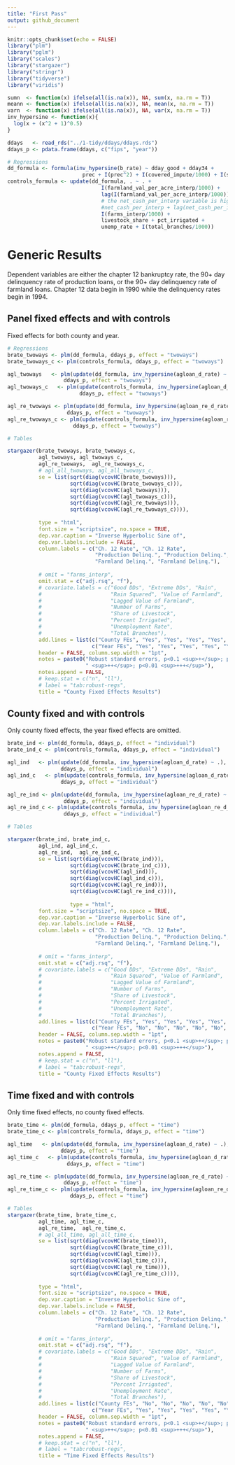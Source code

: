 ```yaml
---
title: "First Pass"
output: github_document
---
```


```r
knitr::opts_chunk$set(echo = FALSE)
library("plm")
library("pglm")
library("scales")
library("stargazer")
library("stringr")
library("tidyverse")
library("viridis")

sumn  <- function(x) ifelse(all(is.na(x)), NA, sum(x, na.rm = T))
meann <- function(x) ifelse(all(is.na(x)), NA, mean(x, na.rm = T))
varn  <- function(x) ifelse(all(is.na(x)), NA, var(x, na.rm = T))
inv_hypersine <- function(x){
  log(x + (x^2 + 1)^0.5)
}

ddays   <- read_rds("../1-tidy/ddays/ddays.rds")
ddays_p <- pdata.frame(ddays, c("fips", "year"))

# Regressions
dd_formula <- formula(inv_hypersine(b_rate) ~ dday_good + dday34 + 
                        prec + I(prec^2) + I(covered_impute/1000) + I(subsidy/1000) + I(indemnity/1000))
controls_formula <- update(dd_formula, . ~ . +
                              I(farmland_val_per_acre_interp/1000) +
                              lag(I(farmland_val_per_acre_interp/1000)) +
                              # the net_cash_per_interp variable is highly skewed
                              #net_cash_per_interp + lag(net_cash_per_interp) +
                              I(farms_interp/1000) +
                              livestock_share + pct_irrigated +
                              unemp_rate + I(total_branches/1000))

```

# Generic Results

Dependent variables are either the chapter 12 bankruptcy rate, the 90+ day delinquency rate of production loans, or the 90+ day delinquency rate of farmland loans. Chapter 12 data begin in 1990 while the delinquency rates begin in 1994.

## Panel fixed effects and with controls

Fixed effects for both county and year.

```r
# Regressions
brate_twoways <- plm(dd_formula, ddays_p, effect = "twoways")
brate_twoways_c <- plm(controls_formula, ddays_p, effect = "twoways")

agl_twoways   <- plm(update(dd_formula, inv_hypersine(agloan_d_rate) ~ .),
                  ddays_p, effect = "twoways")
agl_twoways_c   <- plm(update(controls_formula, inv_hypersine(agloan_d_rate) ~ .),
                       ddays_p, effect = "twoways")

agl_re_twoways <- plm(update(dd_formula, inv_hypersine(agloan_re_d_rate) ~ .),
                   ddays_p, effect = "twoways")
agl_re_twoways_c <- plm(update(controls_formula, inv_hypersine(agloan_re_d_rate) ~ .),
                     ddays_p, effect = "twoways")

# Tables

stargazer(brate_twoways, brate_twoways_c,
          agl_twoways, agl_twoways_c,
          agl_re_twoways,  agl_re_twoways_c,
          # agl_all_twoways, agl_all_twoways_c,
          se = list(sqrt(diag(vcovHC(brate_twoways))),
                    sqrt(diag(vcovHC(brate_twoways_c))),
                    sqrt(diag(vcovHC(agl_twoways))),
                    sqrt(diag(vcovHC(agl_twoways_c))),
                    sqrt(diag(vcovHC(agl_re_twoways))),
                    sqrt(diag(vcovHC(agl_re_twoways_c)))),
          
          type = "html",
          font.size = "scriptsize", no.space = TRUE,
          dep.var.caption = "Inverse Hyperbolic Sine of",
          dep.var.labels.include = FALSE,
          column.labels = c("Ch. 12 Rate", "Ch. 12 Rate",
                            "Production Delinq.", "Production Delinq.",
                            "Farmland Delinq.", "Farmland Delinq."),
          
          # omit = "farms_interp",
          omit.stat = c("adj.rsq", "f"),
          # covariate.labels = c("Good DDs", "Extreme DDs", "Rain",
          #                      "Rain Squared", "Value of Farmland",
          #                      "Lagged Value of Farmland",
          #                      "Number of Farms",
          #                      "Share of Livestock",
          #                      "Percent Irrigated",
          #                      "Unemployment Rate",
          #                      "Total Branches"),
          add.lines = list(c("County FEs", "Yes", "Yes", "Yes", "Yes", "Yes", "Yes"),
                           c("Year FEs", "Yes", "Yes", "Yes", "Yes", "Yes", "Yes")),
          header = FALSE, column.sep.width = "1pt",
          notes = paste0("Robust standard errors, p<0.1 <sup>+</sup>; p<0.05",
                         " <sup>++</sup>; p<0.01 <sup>+++</sup>"),
          notes.append = FALSE,
          # keep.stat = c("n", "ll"),
          # label = "tab:robust-regs",
          title = "County Fixed Effects Results")

```


## County fixed and with controls

Only county fixed effects, the year fixed effects are omitted.

```r
brate_ind <- plm(dd_formula, ddays_p, effect = "individual")
brate_ind_c <- plm(controls_formula, ddays_p, effect = "individual")

agl_ind   <- plm(update(dd_formula, inv_hypersine(agloan_d_rate) ~ .),
                 ddays_p, effect = "individual")
agl_ind_c   <- plm(update(controls_formula, inv_hypersine(agloan_d_rate) ~ .),
                 ddays_p, effect = "individual")

agl_re_ind <- plm(update(dd_formula, inv_hypersine(agloan_re_d_rate) ~ .),
                  ddays_p, effect = "individual")
agl_re_ind_c <- plm(update(controls_formula, inv_hypersine(agloan_re_d_rate) ~ .),
                  ddays_p, effect = "individual")

# Tables

stargazer(brate_ind, brate_ind_c,
          agl_ind, agl_ind_c,
          agl_re_ind,  agl_re_ind_c,
          se = list(sqrt(diag(vcovHC(brate_ind))),
                    sqrt(diag(vcovHC(brate_ind_c))),
                    sqrt(diag(vcovHC(agl_ind))),
                    sqrt(diag(vcovHC(agl_ind_c))),
                    sqrt(diag(vcovHC(agl_re_ind))),
                    sqrt(diag(vcovHC(agl_re_ind_c)))),
          
                    type = "html",
          font.size = "scriptsize", no.space = TRUE,
          dep.var.caption = "Inverse Hyperbolic Sine of",
          dep.var.labels.include = FALSE,
          column.labels = c("Ch. 12 Rate", "Ch. 12 Rate",
                            "Production Delinq.", "Production Delinq.",
                            "Farmland Delinq.", "Farmland Delinq."),
          
          # omit = "farms_interp",
          omit.stat = c("adj.rsq", "f"),
          # covariate.labels = c("Good DDs", "Extreme DDs", "Rain",
          #                      "Rain Squared", "Value of Farmland",
          #                      "Lagged Value of Farmland",
          #                      "Number of Farms",
          #                      "Share of Livestock",
          #                      "Percent Irrigated",
          #                      "Unemployment Rate",
          #                      "Total Branches"),
          add.lines = list(c("County FEs", "Yes", "Yes", "Yes", "Yes", "Yes", "Yes"),
                           c("Year FEs", "No", "No", "No", "No", "No", "No")),
          header = FALSE, column.sep.width = "1pt",
          notes = paste0("Robust standard errors, p<0.1 <sup>+</sup>; p<0.05",
                         " <sup>++</sup>; p<0.01 <sup>+++</sup>"),
          notes.append = FALSE,
          # keep.stat = c("n", "ll"),
          # label = "tab:robust-regs",
          title = "County Fixed Effects Results")
```


## Time fixed and with controls

Only time fixed effects, no county fixed effects.

```r
brate_time <- plm(dd_formula, ddays_p, effect = "time")
brate_time_c <- plm(controls_formula, ddays_p, effect = "time")

agl_time   <- plm(update(dd_formula, inv_hypersine(agloan_d_rate) ~ .),
                 ddays_p, effect = "time")
agl_time_c   <- plm(update(controls_formula, inv_hypersine(agloan_d_rate) ~ .),
                   ddays_p, effect = "time")

agl_re_time <- plm(update(dd_formula, inv_hypersine(agloan_re_d_rate) ~ .),
                  ddays_p, effect = "time")
agl_re_time_c <- plm(update(controls_formula, inv_hypersine(agloan_re_d_rate) ~ .),
                    ddays_p, effect = "time")

# Tables
stargazer(brate_time, brate_time_c,
          agl_time, agl_time_c,
          agl_re_time,  agl_re_time_c,
          # agl_all_time, agl_all_time_c,
          se = list(sqrt(diag(vcovHC(brate_time))),
                    sqrt(diag(vcovHC(brate_time_c))),
                    sqrt(diag(vcovHC(agl_time))),
                    sqrt(diag(vcovHC(agl_time_c))),
                    sqrt(diag(vcovHC(agl_re_time))),
                    sqrt(diag(vcovHC(agl_re_time_c)))),
          
          type = "html",
          font.size = "scriptsize", no.space = TRUE,
          dep.var.caption = "Inverse Hyperbolic Sine of",
          dep.var.labels.include = FALSE,
          column.labels = c("Ch. 12 Rate", "Ch. 12 Rate",
                            "Production Delinq.", "Production Delinq.",
                            "Farmland Delinq.", "Farmland Delinq."),
          
          # omit = "farms_interp",
          omit.stat = c("adj.rsq", "f"),
          # covariate.labels = c("Good DDs", "Extreme DDs", "Rain",
          #                      "Rain Squared", "Value of Farmland",
          #                      "Lagged Value of Farmland",
          #                      "Number of Farms",
          #                      "Share of Livestock",
          #                      "Percent Irrigated",
          #                      "Unemployment Rate",
          #                      "Total Branches"),
          add.lines = list(c("County FEs", "No", "No", "No", "No", "No", "No"),
                           c("Year FEs", "Yes", "Yes", "Yes", "Yes", "Yes", "Yes")),
          header = FALSE, column.sep.width = "1pt",
          notes = paste0("Robust standard errors, p<0.1 <sup>+</sup>; p<0.05",
                         " <sup>++</sup>; p<0.01 <sup>+++</sup>"),
          notes.append = FALSE,
          # keep.stat = c("n", "ll"),
          # label = "tab:robust-regs",
          title = "Time Fixed Effects Results")
```

